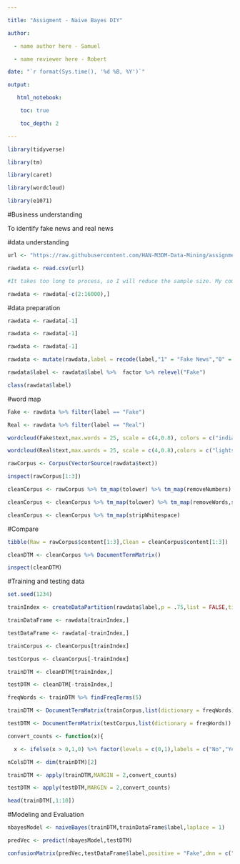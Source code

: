 ```yaml
--- 

title: "Assigment - Naive Bayes DIY" 

author: 

  - name author here - Samuel 

  - name reviewer here - Robert 

date: "`r format(Sys.time(), '%d %B, %Y')`" 

output: 

   html_notebook: 

    toc: true 

    toc_depth: 2 

--- 
```


 

 

```r

library(tidyverse) 

library(tm) 

library(caret) 

library(wordcloud) 

library(e1071) 

``` 

 

 

#Business understanding 

To identify fake news and real news 

#data understanding 

 

```r

url <- "https://raw.githubusercontent.com/HAN-M3DM-Data-Mining/assignments/master/datasets/NB-fakenews.csv" 

rawdata <- read.csv(url) 

``` 

 

 

```r

#It takes too long to process, so I will reduce the sample size. My computer struggles to handle the dataset 

rawdata <- rawdata[-c(2:16000),] 

``` 

 

#data preparation 

 

```r

rawdata <- rawdata[-1] 

rawdata <- rawdata[-1] 

rawdata <- rawdata[-1] 

``` 

 

```r

rawdata <- mutate(rawdata,label = recode(label,"1" = "Fake News","0" = "Real News")) 

``` 

 

 

```r

rawdata$label <- rawdata$label %>%  factor %>% relevel("Fake") 

class(rawdata$label) 

``` 

 

#word map 

```r

Fake <- rawdata %>% filter(label == "Fake") 

Real <- rawdata %>% filter(label == "Real") 

``` 

 

```r

wordcloud(Fake$text,max.words = 25, scale = c(4,0.8), colors = c("indianred1","indianred2","indianred3","indianred")) 

wordcloud(Real$text,max.words = 25, scale = c(4,0.8),colors = c("lightsteelblue1","lightsteelblue2","lightsteelblue3","lightsteelblue")) 

``` 

 

 

 

```r

rawCorpus <- Corpus(VectorSource(rawdata$text)) 

inspect(rawCorpus[1:3]) 

``` 

 

 

```r

cleanCorpus <- rawCorpus %>% tm_map(tolower) %>% tm_map(removeNumbers) 

``` 

 

```r

cleanCorpus <- cleanCorpus %>% tm_map(tolower) %>% tm_map(removeWords,stopwords()) %>% tm_map(removePunctuation) 

``` 

 

 

```r

cleanCorpus <- cleanCorpus %>% tm_map(stripWhitespace) 

``` 

 

#Compare  

```r

tibble(Raw = rawCorpus$content[1:3],Clean = cleanCorpus$content[1:3]) 

``` 

 

 

```r

cleanDTM <- cleanCorpus %>% DocumentTermMatrix() 

inspect(cleanDTM) 

``` 

 

 

#Training and testing data 

```r

set.seed(1234) 

trainIndex <- createDataPartition(rawdata$label,p = .75,list = FALSE,times = 1) 

``` 

 

 

```r

trainDataFrame <- rawdata[trainIndex,] 

``` 

 

 

```r

testDataFrame <- rawdata[-trainIndex,] 

trainCorpus <- cleanCorpus[trainIndex] 

testCorpus <- cleanCorpus[-trainIndex] 

trainDTM <- cleanDTM[trainIndex,] 

testDTM <- cleanDTM[-trainIndex,] 

``` 

 

 

```r

freqWords <- trainDTM %>% findFreqTerms(5) 

trainDTM <- DocumentTermMatrix(trainCorpus,list(dictionary = freqWords)) 

testDTM <- DocumentTermMatrix(testCorpus,list(dictionary = freqWords)) 

``` 

 

 

```r

convert_counts <- function(x){ 

  x <- ifelse(x > 0,1,0) %>% factor(levels = c(0,1),labels = c("No","Yes"))} 

nColsDTM <- dim(trainDTM)[2] 

trainDTM <- apply(trainDTM,MARGIN = 2,convert_counts) 

testDTM <- apply(testDTM,MARGIN = 2,convert_counts) 

head(trainDTM[,1:10]) 

``` 

 

#Modeling and Evaluation 

```r

nbayesModel <- naiveBayes(trainDTM,trainDataFrame$label,laplace = 1) 

``` 

 

 

```r

predVec <- predict(nbayesModel,testDTM) 

confusionMatrix(predVec,testDataFrame$label,positive = "Fake",dnn = c("Prediction","True")) 

``` 